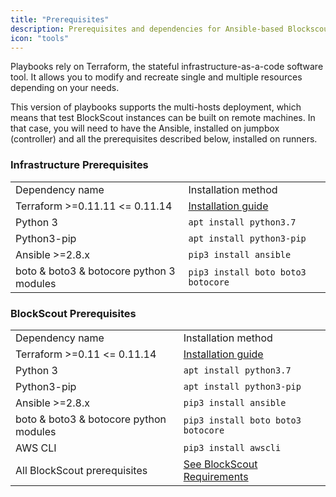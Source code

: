 ```yaml
---
title: "Prerequisites"
description: Prerequisites and dependencies for Ansible-based Blockscout deployment.
icon: "tools"
---
```


Playbooks rely on Terraform, the stateful infrastructure-as-a-code software tool. It allows you to modify and recreate single and multiple resources depending on your needs.

This version of playbooks supports the multi-hosts deployment, which means that test BlockScout instances can be built on remote machines. In that case, you will need to have the Ansible, installed on jumpbox (controller) and all the prerequisites described below, installed on runners.

### Infrastructure Prerequisites

|                                          |                                                                                          |
| ---------------------------------------- | ---------------------------------------------------------------------------------------- |
| Dependency name                          | Installation method                                                                      |
| Terraform >=0.11.11 \<= 0.11.14          | [Installation guide](https://learn.hashicorp.com/terraform/getting-started/install.html) |
| Python 3                                 | `apt install python3.7`                                                                  |
| Python3-pip                              | `apt install python3-pip`                                                                |
| Ansible >=2.8.x                          | `pip3 install ansible`                                                                   |
| boto & boto3 & botocore python 3 modules | `pip3 install boto boto3 botocore`                                                       |

### BlockScout Prerequisites

|                                        |                                                                                          |
| -------------------------------------- | ---------------------------------------------------------------------------------------- |
| Dependency name                        | Installation method                                                                      |
| Terraform >=0.11 \<= 0.11.14           | [Installation guide](https://learn.hashicorp.com/terraform/getting-started/install.html) |
| Python 3                               | `apt install python3.7`                                                                  |
| Python3-pip                            | `apt install python3-pip`                                                                |
| Ansible >=2.8.x                        | `pip3 install ansible`                                                                   |
| boto & boto3 & botocore python modules | `pip3 install boto boto3 botocore`                                                       |
| AWS CLI                                | `pip3 install awscli`                                                                    |
| All BlockScout prerequisites           | [See BlockScout Requirements](/setup/requirements/requirements)                          |


